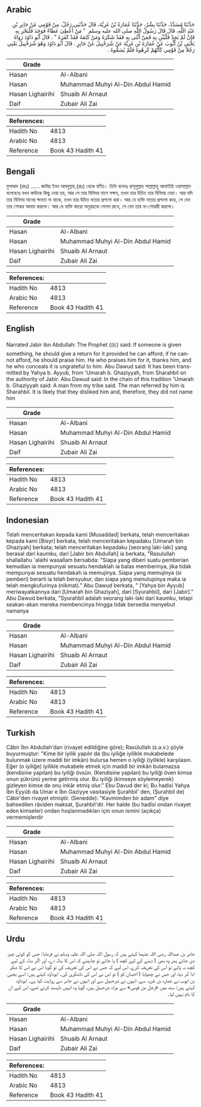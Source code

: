 ## Arabic


<div dir="rtl" lang="ar" style={{fontSize:'larger',backgroundColor:'#f8f9fa',padding:20}}>
حَدَّثَنَا مُسَدَّدٌ، حَدَّثَنَا بِشْرٌ، حَدَّثَنَا عُمَارَةُ بْنُ غَزِيَّةَ، قَالَ حَدَّثَنِي رَجُلٌ، مِنْ قَوْمِي عَنْ جَابِرِ بْنِ عَبْدِ اللَّهِ، قَالَ قَالَ رَسُولُ اللَّهِ صلى الله عليه وسلم ‏ "‏ مَنْ أُعْطِيَ عَطَاءً فَوَجَدَ فَلْيَجْزِ بِهِ فَإِنْ لَمْ يَجِدْ فَلْيُثْنِ بِهِ فَمَنْ أَثْنَى بِهِ فَقَدْ شَكَرَهُ وَمَنْ كَتَمَهُ فَقَدْ كَفَرَهُ ‏"‏ ‏.‏ قَالَ أَبُو دَاوُدَ رَوَاهُ يَحْيَى بْنُ أَيُّوبَ عَنْ عُمَارَةَ بْنِ غَزِيَّةَ عَنْ شُرَحْبِيلَ عَنْ جَابِرٍ ‏.‏ قَالَ أَبُو دَاوُدَ وَهُوَ شُرَحْبِيلُ يَعْنِي رَجُلاً مِنْ قَوْمِي كَأَنَّهُمْ كَرِهُوهُ فَلَمْ يُسَمُّوهُ ‏.‏
</div>
<div style={{backgroundColor:'#f8f9fa',padding:20, marginBottom: 10}}><table> <thead> <tr> <th>Grade</th> <th></th> </tr> </thead> <tbody> <tr><td>Hasan</td><td>Al-Albani</td></tr><tr><td>Hasan</td><td>Muhammad Muhyi Al-Din Abdul Hamid</td></tr><tr><td>Hasan Lighairihi</td><td>Shuaib Al Arnaut</td></tr><tr><td>Daif</td><td>Zubair Ali Zai</td></tr></tbody></table><table> <thead> <tr> <th>References:</th> <th></th> </tr> </thead> <tbody><tr><td>Hadith No</td><td>4813</td></tr><tr><td>Arabic No</td><td>4813</td></tr><tr><td>Reference</td><td>Book 43 Hadith 41</td></tr></tbody></table></div>

## Bengali


<div dir="ltr" lang="bn" style={{fontSize:'larger',backgroundColor:'#f8f9fa',padding:20}}>
মুসাদ্দাদ (রহঃ) ...... জাবির ইবন আবদুল্লাহ্‌ (রাঃ) থেকে বর্ণিত। তিনি বলেনঃ রাসূলুল্লাহ সাল্লাল্লাহু আলাইহি ওয়াসাল্লাম বলেছেনঃ যখন কাউকে কিছু দেয়া হয়, আর সে তার বিনিময় দানে সক্ষম, তখন তার উচিত তার বিনিময় দেয়া। আর যদি তার বিনিময় দানের ক্ষমতা না থাকে, তখন তার উচিত দাতার প্রশংসা করা। আর যে ব্যক্তি দাতার প্রশংসা করে, সে যেন তার শোকর আদায় করলো। আর যে ব্যক্তি কারো অনুগ্রহকে গোপন রাখে, সে যেন তার না-শোকরী করলো।
</div>
<div style={{backgroundColor:'#f8f9fa',padding:20, marginBottom: 10}}><table> <thead> <tr> <th>Grade</th> <th></th> </tr> </thead> <tbody> <tr><td>Hasan</td><td>Al-Albani</td></tr><tr><td>Hasan</td><td>Muhammad Muhyi Al-Din Abdul Hamid</td></tr><tr><td>Hasan Lighairihi</td><td>Shuaib Al Arnaut</td></tr><tr><td>Daif</td><td>Zubair Ali Zai</td></tr></tbody></table><table> <thead> <tr> <th>References:</th> <th></th> </tr> </thead> <tbody><tr><td>Hadith No</td><td>4813</td></tr><tr><td>Arabic No</td><td>4813</td></tr><tr><td>Reference</td><td>Book 43 Hadith 41</td></tr></tbody></table></div>

## English


<div dir="ltr" lang="en" style={{fontSize:'larger',backgroundColor:'#f8f9fa',padding:20}}>
Narrated Jabir ibn Abdullah: The Prophet (ﷺ) said: If someone is given something, he should give a return for it provided he can afford; if he cannot afford, he should praise him. He who praises him for it, thanks him, and he who conceals it is ungrateful to him. Abu Dawud said: It has been transmitted by Yahya b. Ayyub, from 'Umarah b. Ghaziyyah, from Sharahbil on the authority of Jabir. Abu Dawud said: In the chain of this tradition 'Umarah b. Ghaziyyah said: A man from my tribe said. The man referred by him is Sharahbil. It is likely that they disliked him and, therefore, they did not name him
</div>
<div style={{backgroundColor:'#f8f9fa',padding:20, marginBottom: 10}}><table> <thead> <tr> <th>Grade</th> <th></th> </tr> </thead> <tbody> <tr><td>Hasan</td><td>Al-Albani</td></tr><tr><td>Hasan</td><td>Muhammad Muhyi Al-Din Abdul Hamid</td></tr><tr><td>Hasan Lighairihi</td><td>Shuaib Al Arnaut</td></tr><tr><td>Daif</td><td>Zubair Ali Zai</td></tr></tbody></table><table> <thead> <tr> <th>References:</th> <th></th> </tr> </thead> <tbody><tr><td>Hadith No</td><td>4813</td></tr><tr><td>Arabic No</td><td>4813</td></tr><tr><td>Reference</td><td>Book 43 Hadith 41</td></tr></tbody></table></div>

## Indonesian


<div dir="ltr" lang="id" style={{fontSize:'larger',backgroundColor:'#f8f9fa',padding:20}}>
Telah menceritakan kepada kami [Musaddad] berkata, telah menceritakan kepada kami [Bisyr] berkata, telah menceritakan kepadaku [Umarah bin Ghaziyah] berkata; telah menceritakan kepadaku [seorang laki-laki] yang berasal dari kaumku, dari [Jabir bin Abdullah] ia berkata, "Rasulullah shallallahu 'alaihi wasallam bersabda: "Siapa yang diberi suatu pemberian kemudian ia mempunyai sesuatu hendaklah ia balas memberinya, jika tidak mempunyai sesuatu hendakah ia memujinya. Siapa yang memujinya (si pemberi) berarti ia telah bersyukur, dan siapa yang menutupinya maka ia telah mengkufurinya (nikmat)." Abu Dawud berkata, " [Yahya bin Ayyub] meriwayatkannya dari [Umarah bin Ghaziyah], dari [Syurahbil], dari [Jabir]." Abu Dawud berkata, "Syurahbil adalah seorang laki-laki dari kaumku, tetapi seakan-akan mereka membencinya hingga tidak bersedia menyebut namanya
</div>
<div style={{backgroundColor:'#f8f9fa',padding:20, marginBottom: 10}}><table> <thead> <tr> <th>Grade</th> <th></th> </tr> </thead> <tbody> <tr><td>Hasan</td><td>Al-Albani</td></tr><tr><td>Hasan</td><td>Muhammad Muhyi Al-Din Abdul Hamid</td></tr><tr><td>Hasan Lighairihi</td><td>Shuaib Al Arnaut</td></tr><tr><td>Daif</td><td>Zubair Ali Zai</td></tr></tbody></table><table> <thead> <tr> <th>References:</th> <th></th> </tr> </thead> <tbody><tr><td>Hadith No</td><td>4813</td></tr><tr><td>Arabic No</td><td>4813</td></tr><tr><td>Reference</td><td>Book 43 Hadith 41</td></tr></tbody></table></div>

## Turkish


<div dir="ltr" lang="tr" style={{fontSize:'larger',backgroundColor:'#f8f9fa',padding:20}}>
Câbir İbn Abdullah'dan (rivayet edildiğine göre); Rasülullah (s.a.v.) şöyle buyurmuştur: "Kime bir iyilik yapılır da (bu iyiliğe iyilikle mukabelede bulunmak üzere maddi bir imkân) bulursa hemen o iyiliği (iyilikle) karşılasın. Eğer (o iyiliğe) iyilikle mukabele etmek için maddî bir imkân bulamazsa (kendisine yapılan) bu iyiliği övsün. (Kendisine yapılan) bu iyiliği öven kimse onun şükrünü yerine getirmiş olur. Bu iyiliği (kimseye söylemeyerek) gizleyen kimse de onu inkâr etmiş olur." Ebu Davud der ki; Bu hadisi Yahya İbn Eyyüb da Umar e İbn Gaziyye vasıtasiyle Şurahbil' den, (Şurahbil de) Câbir'den rivayet etmiştir. (Senedde): "Kavmimden bir adam" diye bahsedilen râviden maksat, Şurah­bil'dir. Her halde (bu hadîsi ondan rivayet eden kimseler) ondan hoşlan­madıkları için onun ismini (açıkça) vermemişlerdir
</div>
<div style={{backgroundColor:'#f8f9fa',padding:20, marginBottom: 10}}><table> <thead> <tr> <th>Grade</th> <th></th> </tr> </thead> <tbody> <tr><td>Hasan</td><td>Al-Albani</td></tr><tr><td>Hasan</td><td>Muhammad Muhyi Al-Din Abdul Hamid</td></tr><tr><td>Hasan Lighairihi</td><td>Shuaib Al Arnaut</td></tr><tr><td>Daif</td><td>Zubair Ali Zai</td></tr></tbody></table><table> <thead> <tr> <th>References:</th> <th></th> </tr> </thead> <tbody><tr><td>Hadith No</td><td>4813</td></tr><tr><td>Arabic No</td><td>4813</td></tr><tr><td>Reference</td><td>Book 43 Hadith 41</td></tr></tbody></table></div>

## Urdu


<div dir="rtl" lang="ur" style={{fontSize:'larger',backgroundColor:'#f8f9fa',padding:20}}>
جابر بن عبداللہ رضی اللہ عنہما کہتے ہیں کہ رسول اللہ صلی اللہ علیہ وسلم نے فرمایا: جس کو کوئی چیز دی جائے پھر وہ بھی ( دینے کے لیے کچھ ) پا جائے تو چاہیئے کہ اس کا بدلہ دے، اور اگر بدلہ کے لیے کچھ نہ پائے تو اس کی تعریف کرے، اس لیے کہ جس نے اس کی تعریف کی تو گویا اس نے اس کا شکر ادا کر دیا، اور جس نے چھپایا ( احسان کو ) تو اس نے اس کی ناشکری کی۔ ابوداؤد کہتے ہیں: اسے یحییٰ بن ایوب نے عمارہ بن غزیہ سے، انہوں نے شرحبیل سے اور انہوں نے جابر سے روایت کیا ہے۔ ابوداؤد کہتے ہیں: سند میں «رجل من قومی» سے مراد شرحبیل ہیں، گویا وہ انہیں ناپسند کرتے تھے، اس لیے ان کا نام نہیں لیا۔
</div>
<div style={{backgroundColor:'#f8f9fa',padding:20, marginBottom: 10}}><table> <thead> <tr> <th>Grade</th> <th></th> </tr> </thead> <tbody> <tr><td>Hasan</td><td>Al-Albani</td></tr><tr><td>Hasan</td><td>Muhammad Muhyi Al-Din Abdul Hamid</td></tr><tr><td>Hasan Lighairihi</td><td>Shuaib Al Arnaut</td></tr><tr><td>Daif</td><td>Zubair Ali Zai</td></tr></tbody></table><table> <thead> <tr> <th>References:</th> <th></th> </tr> </thead> <tbody><tr><td>Hadith No</td><td>4813</td></tr><tr><td>Arabic No</td><td>4813</td></tr><tr><td>Reference</td><td>Book 43 Hadith 41</td></tr></tbody></table></div>